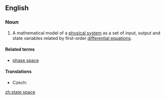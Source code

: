 ==English==
{{wikipedia}}
===Noun===
{{en-noun|sg=[[state]] [[space]]}}

# {{context|control engineering}} A mathematical model of a [[physical system]] as a set of input, output and state variables related by first-order [[differential equations]].

====Related terms====
* [[phase space]]

====Translations====
{{trans-top|(control engineering) a mathematical model}}
* Czech: {{t-|cs|stavový prostor|m}}
{{trans-mid}}
{{trans-bottom}}

[[zh:state space]]